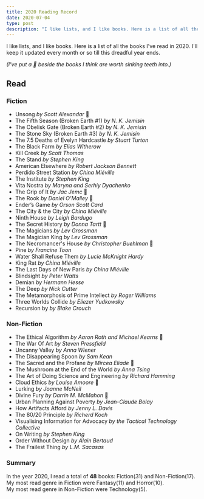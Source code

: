```yaml
---
title: 2020 Reading Record
date: 2020-07-04
type: post
description: "I like lists, and I like books. Here is a list of all the books I've read in 2020..."
---
```


I like lists, and I like books. Here is a list of all the books I've read in 2020. I'll keep it updated every month or so till this dreadful year ends.

_(I've put a 🦷 beside the books I think are worth sinking teeth into.)_

## Read

### Fiction
- Unsong _by Scott Alexandar_ 🦷
- The Fifth Season (Broken Earth #1) _by N. K. Jemisin_
- The Obelisk Gate (Broken Earth #2) _by N. K. Jemisin_
- The Stone Sky (Broken Earth #3) _by N. K. Jemisin_
- The 7.5 Deaths of Evelyn Hardcastle _by Stuart Turton_
- The Black Farm _by Elias Witherow_
- Kill Creek _by Scott Thomas_
- The Stand _by Stephen King_
- American Elsewhere _by Robert Jackson Bennett_
- Perdido Street Station _by China Miéville_
- The Institute _by Stephen King_
- Vita Nostra _by Maryna and Serhiy Dyachenko_
- The Grip of It _by Jac Jemc_ 🦷
- The Rook _by Daniel O'Malley_ 🦷
- Ender’s Game _by Orson Scott Card_
- The City & the City _by China Miéville_
- Ninth House _by Leigh Bardugo_
- The Secret History _by Donna Tartt_ 🦷
- The Magicians _by Lev Grossman_
- The Magician King _by Lev Grossman_
- The Necromancer's House _by Christopher Buehlman_ 🦷
- Pine _by Francine Toon_
- Water Shall Refuse Them _by Lucie McKnight Hardy_
- King Rat _by China Miéville_
- The Last Days of New Paris _by China Miéville_
- Blindsight _by Peter Watts_
- Demian _by Hermann Hesse_
- The Deep _by Nick Cutter_
- The Metamorphosis of Prime Intellect _by Roger Williams_
- Three Worlds Collide _by Eliezer Yudkowsky_
- Recursion by _by Blake Crouch_

### Non-Fiction
- The Ethical Algorithm _by Aaron Roth and Michael Kearns_ 🦷
- The War Of Art _by Steven Pressfield_
- Uncanny Valley _by Anna Wiener_
- The Disappearing Spoon _by Sam Kean_
- The Sacred and the Profane _by Mircea Eliade_ 🦷
- The Mushroom at the End of the World _by Anna Tsing_
- The Art of Doing Science and Engineering _by Richard Hamming_
- Cloud Ethics _by Louise Amoore_ 🦷
- Lurking _by Joanne McNeil_
- Divine Fury _by Darrin M. McMahon_ 🦷
- Urban Planning Against Poverty _by Jean-Claude Bolay_
- How Artifacts Afford _by Jenny L. Davis_
- The 80/20 Principle _by Richerd Koch_
- Visualising Information for Advocacy _by the Tactical Technology Collective_
- On Writing _by Stephen King_
- Order Without Design _by Alain Bertaud_
- The Frailest Thing _by L.M. Sacasas_

### Summary
In the year 2020, I read a total of **48** books: Fiction(31) and Non-Fiction(17).
My most read genre in Fiction were Fantasy(11) and Horror(10).  
My most read genre in Non-Fiction were Technology(5).
